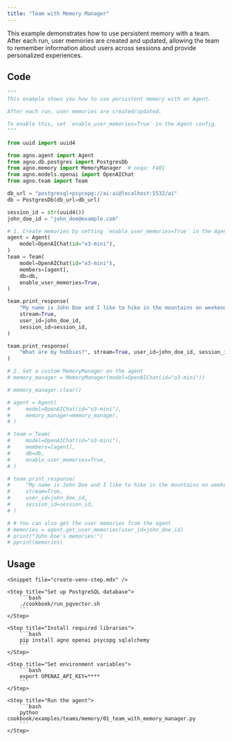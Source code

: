 ```yaml
---
title: "Team with Memory Manager"
---
```


This example demonstrates how to use persistent memory with a team. After each run, user memories are created and updated, allowing the team to remember information about users across sessions and provide personalized experiences.

## Code

```python cookbook/examples/teams/memory/01_team_with_memory_manager.py
"""
This example shows you how to use persistent memory with an Agent.

After each run, user memories are created/updated.

To enable this, set `enable_user_memories=True` in the Agent config.
"""

from uuid import uuid4

from agno.agent import Agent
from agno.db.postgres import PostgresDb
from agno.memory import MemoryManager  # noqa: F401
from agno.models.openai import OpenAIChat
from agno.team import Team

db_url = "postgresql+psycopg://ai:ai@localhost:5532/ai"
db = PostgresDb(db_url=db_url)

session_id = str(uuid4())
john_doe_id = "john_doe@example.com"

# 1. Create memories by setting `enable_user_memories=True` in the Agent
agent = Agent(
    model=OpenAIChat(id="o3-mini"),
)
team = Team(
    model=OpenAIChat(id="o3-mini"),
    members=[agent],
    db=db,
    enable_user_memories=True,
)

team.print_response(
    "My name is John Doe and I like to hike in the mountains on weekends.",
    stream=True,
    user_id=john_doe_id,
    session_id=session_id,
)

team.print_response(
    "What are my hobbies?", stream=True, user_id=john_doe_id, session_id=session_id
)

# 2. Set a custom MemoryManager on the agent
# memory_manager = MemoryManager(model=OpenAIChat(id="o3-mini"))

# memory_manager.clear()

# agent = Agent(
#     model=OpenAIChat(id="o3-mini"),
#     memory_manager=memory_manager,
# )

# team = Team(
#     model=OpenAIChat(id="o3-mini"),
#     members=[agent],
#     db=db,
#     enable_user_memories=True,
# )

# team.print_response(
#     "My name is John Doe and I like to hike in the mountains on weekends.",
#     stream=True,
#     user_id=john_doe_id,
#     session_id=session_id,
# )

# # You can also get the user memories from the agent
# memories = agent.get_user_memories(user_id=john_doe_id)
# print("John Doe's memories:")
# pprint(memories)
```

## Usage

<Steps>

    <Snippet file="create-venv-step.mdx" />

    <Step title="Set up PostgreSQL database">
        ```bash
        ./cookbook/run_pgvector.sh
        ```
    </Step>

    <Step title="Install required libraries">
        ```bash
        pip install agno openai psycopg sqlalchemy
        ```
    </Step>

    <Step title="Set environment variables">
        ```bash
        export OPENAI_API_KEY=****
        ```
    </Step>

    <Step title="Run the agent">
        ```bash
        python cookbook/examples/teams/memory/01_team_with_memory_manager.py
        ```
    </Step>

</Steps>